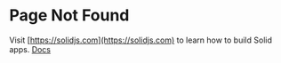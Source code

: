 
# Page Not Found

Visit [https://solidjs.com](https://solidjs.com) to learn how to build Solid apps. <A href="/docs">Docs</A>
